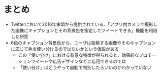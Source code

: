 <div>
  <h1>まとめ</h1>
  <div style={{ display: "flex", justifyContent: "center" }}>
    <ul
      style={{
        fontSize: 38,
        marginTop: 40,
        width: "50%"
      }}
      className="list-with-nice-margin centered"
    >
      <li>
        Twitterにおいて2016年末頃から提供されている、「アプリ内カメラで撮影した画像にキャプションとその背景色を指定してツイートできる」機能を利用した研究
      </li>
      <li>
        6色のキャプション背景色から、ユーザは投稿する画像やそのキャプションに応じて色を使い分けるのではないかという仮説がある
        <ul>
          <li>
            この「使い分け」における有意な特徴が得られると、効果的なプロモーションツイートや広告デザインなどに応用できるのでは
          </li>
          <li>
            「使い分け」はどうやって自動で判別したらいいのかわかっていない
          </li>
        </ul>
      </li>
    </ul>
  </div>
</div>
